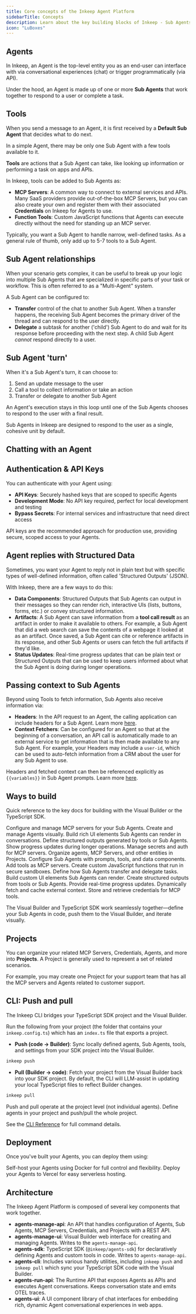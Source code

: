 ```yaml
---
title: Core concepts of the Inkeep Agent Platform
sidebarTitle: Concepts
description: Learn about the key building blocks of Inkeep - Sub Agents, Agents, tools, data components, and more.
icon: "LuBoxes"
---
```


## Agents

In Inkeep, an Agent is the top-level entity you as an end-user can interface with via conversational experiences (chat) or trigger programmatically (via API).

Under the hood, an Agent is made up of one or more **Sub Agents** that work together to respond to a user or complete a task.

## Tools
When you send a message to an Agent, it is first received by a **Default Sub Agent** that decides what to do next. 

In a simple Agent, there may be only one Sub Agent with a few tools available to it.

**Tools** are actions that a Sub Agent can take, like looking up information or performing a task on apps and APIs.

In Inkeep, tools can be added to Sub Agents as:
- **MCP Servers**: A common way to connect to external services and APIs. Many SaaS providers provide out-of-the-box MCP Servers, but you can also create your own and register them with their associated **Credentials** on Inkeep for Agents to use.
- **Function Tools**: Custom JavaScript functions that Agents can execute directly without the need for standing up an MCP server. 

Typically, you want a Sub Agent to handle narrow, well-defined tasks. As a general rule of thumb, only add up to 5-7 tools to a Sub Agent.

## Sub Agent relationships

When your scenario gets complex, it can be useful to break up your logic into multiple Sub Agents that are specialized in specific parts of your task or workflow. This is often referred to as a "Multi-Agent" system.

A Sub Agent can be configured to:
- **Transfer** control of the chat to another Sub Agent. When a transfer happens, the receiving Sub Agent becomes the primary driver of the thread and can respond to the user directly.
- **Delegate** a subtask for another ('child') Sub Agent to do and wait for its response before proceeding with the next step. A child Sub Agent *cannot* respond directly to a user.

## Sub Agent 'turn'

When it's a Sub Agent's turn, it can choose to:
1. Send an update message to the user
2. Call a tool to collect information or take an action
3. Transfer or delegate to another Sub Agent

An Agent's execution stays in this loop until one of the Sub Agents chooses to respond to the user with a final result.

<Note>
Sub Agents in Inkeep are designed to respond to the user as a single, cohesive unit by default.
</Note>

## Chatting with an Agent

<Snippet file="multi-agent-framework/WaysToTalkToAgent.mdx" />

## Authentication & API Keys

You can authenticate with your Agent using:

- **API Keys**: Securely hashed keys that are scoped to specific Agents
- **Development Mode**: No API key required, perfect for local development and testing
- **Bypass Secrets**: For internal services and infrastructure that need direct access

API keys are the recommended approach for production use, providing secure, scoped access to your Agents.

## Agent replies with Structured Data

Sometimes, you want your Agent to reply not in plain text but with specific types of well-defined information, often called 'Structured Outputs' (JSON).

With Inkeep, there are a few ways to do this:
- **Data Components**: Structured Outputs that Sub Agents can output in their messages so they can render rich, interactive UIs (lists, buttons, forms, etc.) or convey structured information.
- **Artifacts**: A Sub Agent can save information from a **tool call result** as an artifact in order to make it available to others. For example, a Sub Agent that did a web search can save the contents of a webpage it looked at as an artifact. Once saved, a Sub Agent can cite or reference artifacts in its response, and other Sub Agents or users can fetch the full artifacts if they'd like.
- **Status Updates**: Real-time progress updates that can be plain text or Structured Outputs that can be used to keep users informed about what the Sub Agent is doing during longer operations.

## Passing context to Sub Agents

Beyond using Tools to fetch information, Sub Agents also receive information via:
- **Headers**: In the API request to an Agent, the calling application can include headers for a Sub Agent. Learn more [here](/typescript-sdk/headers).
- **Context Fetchers**: Can be configured for an Agent so that at the beginning of a conversation, an API call is automatically made to an external service to get information that is then made available to any Sub Agent. For example, your Headers may include a `user-id`, which can be used to auto-fetch information from a CRM about the user for any Sub Agent to use.

Headers and fetched context can then be referenced explicitly as `{{variables}}` in Sub Agent prompts. Learn more [here](/typescript-sdk/headers).

## Ways to build

Quick reference to the key docs for building with the Visual Builder or the TypeScript SDK.

<Tabs>
  <Tab title="Visual Builder">
    <Cards>
      <Card title="MCP Servers" icon="LuServer" href="/visual-builder/mcp-servers">
        Configure and manage MCP servers for your Sub Agents.
      </Card>
      <Card title="Agents" icon="LuSpline" href="/visual-builder/sub-agents">
        Create and manage Agents visually.
      </Card>
      <Card title="Data Components" icon="LuLayoutTemplate" href="/visual-builder/data-components">
        Build rich UI elements Sub Agents can render in conversations.
      </Card>
      <Card title="Artifact Components" icon="TbInputSpark" href="/visual-builder/artifact-components">
        Define structured outputs generated by tools or Sub Agents.
      </Card>
      <Card title="Status Components" icon="LuClock" href="/visual-builder/status-components">
        Show progress updates during longer operations.
      </Card>
      <Card title="Credentials" icon="LuKey" href="/visual-builder/credentials">
        Manage secrets and auth for MCP servers.
      </Card>
      <Card title="Project Management" icon="LuFolder" href="/visual-builder/project-management">
        Organize agents, MCP Servers, and other entities in Projects.
      </Card>
    </Cards>
  </Tab>
  <Tab title="TypeScript SDK">
    <Cards>
      <Card title="Sub Agent Settings" icon="LuUser" href="/typescript-sdk/agent-settings">
        Configure Sub Agents with prompts, tools, and data components.
      </Card>
      <Card title="MCP Servers" icon="LuHammer" href="/typescript-sdk/tools-and-mcp-servers">
        Add tools as MCP servers.
      </Card>
      <Card title="Function Tools" icon="LuCode" href="/typescript-sdk/function-tools">
        Create custom JavaScript functions that run in secure sandboxes.
      </Card>
      <Card title="Sub Agent Relationships" icon="LuUsers" href="/typescript-sdk/agent-relationships">
        Define how Sub Agents transfer and delegate tasks.
      </Card>
      <Card title="Data Components" icon="LuLayoutTemplate" href="/typescript-sdk/data-components">
        Build custom UI elements Sub Agents can render.
      </Card>
      <Card title="Artifact Components" icon="TbInputSpark" href="/typescript-sdk/artifact-components">
        Create structured outputs from tools or Sub Agents.
      </Card>
      <Card title="Status Updates" icon="LuClock" href="/typescript-sdk/status-updates">
        Provide real-time progress updates.
      </Card>
      <Card title="Context Fetchers" icon="LuCirclePlus" href="/typescript-sdk/context-fetchers">
        Dynamically fetch and cache external context.
      </Card>
      <Card title="Credentials" icon="LuKey" href="/typescript-sdk/credentials">
        Store and retrieve credentials for MCP tools.
      </Card>
    </Cards>
  </Tab>
</Tabs>

The Visual Builder and TypeScript SDK work seamlessly together—define your Sub Agents in code, push them to the Visual Builder, and iterate visually.

## Projects

You can organize your related MCP Servers, Credentials, Agents, and more into **Projects**. A Project is generally used to represent a set of related scenarios.

For example, you may create one Project for your support team that has all the MCP servers and Agents related to customer support.

## CLI: Push and pull

The Inkeep CLI bridges your TypeScript SDK project and the Visual Builder.

Run the following from your project (the folder that contains your `inkeep.config.ts`) which has an `index.ts` file that exports a project.

- **Push (code → Builder)**: Sync locally defined agents, Sub Agents, tools, and settings from your SDK project into the Visual Builder.

```bash
inkeep push
```

- **Pull (Builder → code)**: Fetch your project from the Visual Builder back into your SDK project. By default, the CLI will LLM-assist in updating your local TypeScript files to reflect Builder changes.

```bash
inkeep pull
```

<Note>
Push and pull operate at the project level (not individual agents). Define agents in your project and push/pull the whole project.
</Note>

See the [CLI Reference](/typescript-sdk/cli-reference) for full command details.

## Deployment

Once you've built your Agents, you can deploy them using:

<Cards>
  <Card title="Deploy with Docker" icon="LuContainer" href="/self-hosting/docker">
    Self-host your Agents using Docker for full control and flexibility.
  </Card>
  <Card title="Deploy to Vercel" icon="LuRocket" href="/self-hosting/vercel">
    Deploy your Agents to Vercel for easy serverless hosting.
  </Card>
</Cards>

## Architecture

The Inkeep Agent Platform is composed of several key components that work together.

- **agents-manage-api**: An API that handles configuration of Agents, Sub Agents, MCP Servers, Credentials, and Projects with a REST API.
- **agents-manage-ui**: Visual Builder web interface for creating and managing Agents. Writes to the `agents-manage-api`.
- **agents-sdk**: TypeScript SDK (`@inkeep/agents-sdk`) for declaratively defining Agents and custom tools in code. Writes to `agents-manage-api`.
- **agents-cli**: Includes various handy utilities, including `inkeep push` and `inkeep pull` which sync your TypeScript SDK code with the Visual Builder.
- **agents-run-api**: The Runtime API that exposes Agents as APIs and executes Agent conversations. Keeps conversation state and emits OTEL traces.
- **agents-ui**: A UI component library of chat interfaces for embedding rich, dynamic Agent conversational experiences in web apps.